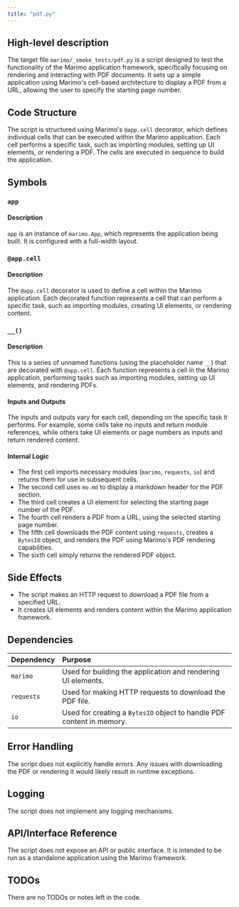 ```yaml
---
title: "pdf.py"
---
```


## High-level description

The target file `marimo/_smoke_tests/pdf.py` is a script designed to test the functionality of the Marimo application framework, specifically focusing on rendering and interacting with PDF documents. It sets up a simple application using Marimo's cell-based architecture to display a PDF from a URL, allowing the user to specify the starting page number.

## Code Structure

The script is structured using Marimo's `@app.cell` decorator, which defines individual cells that can be executed within the Marimo application. Each cell performs a specific task, such as importing modules, setting up UI elements, or rendering a PDF. The cells are executed in sequence to build the application.

## Symbols

### `app`
#### Description
`app` is an instance of `marimo.App`, which represents the application being built. It is configured with a full-width layout.

### `@app.cell`
#### Description
The `@app.cell` decorator is used to define a cell within the Marimo application. Each decorated function represents a cell that can perform a specific task, such as importing modules, creating UI elements, or rendering content.

### `__()`
#### Description
This is a series of unnamed functions (using the placeholder name `__`) that are decorated with `@app.cell`. Each function represents a cell in the Marimo application, performing tasks such as importing modules, setting up UI elements, and rendering PDFs.

#### Inputs and Outputs
The inputs and outputs vary for each cell, depending on the specific task it performs. For example, some cells take no inputs and return module references, while others take UI elements or page numbers as inputs and return rendered content.

#### Internal Logic
- The first cell imports necessary modules (`marimo`, `requests`, `io`) and returns them for use in subsequent cells.
- The second cell uses `mo.md` to display a markdown header for the PDF section.
- The third cell creates a UI element for selecting the starting page number of the PDF.
- The fourth cell renders a PDF from a URL, using the selected starting page number.
- The fifth cell downloads the PDF content using `requests`, creates a `BytesIO` object, and renders the PDF using Marimo's PDF rendering capabilities.
- The sixth cell simply returns the rendered PDF object.

## Side Effects

- The script makes an HTTP request to download a PDF file from a specified URL.
- It creates UI elements and renders content within the Marimo application framework.

## Dependencies

| Dependency | Purpose |
|:-----------|:--------|
| `marimo` | Used for building the application and rendering UI elements. |
| `requests` | Used for making HTTP requests to download the PDF file. |
| `io` | Used for creating a `BytesIO` object to handle PDF content in memory. |

## Error Handling

The script does not explicitly handle errors. Any issues with downloading the PDF or rendering it would likely result in runtime exceptions.

## Logging

The script does not implement any logging mechanisms.

## API/Interface Reference

The script does not expose an API or public interface. It is intended to be run as a standalone application using the Marimo framework.

## TODOs

There are no TODOs or notes left in the code.